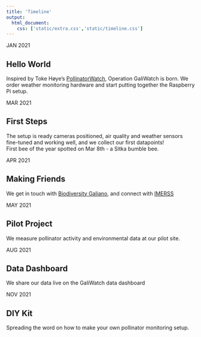 ```yaml
---
title: 'Timeline'
output:
  html_document:
    css: ['static/extra.css','static/timeline.css']
---
```


<link rel="stylesheet" href="//use.fontawesome.com/releases/v5.0.13/css/all.css">

<div class="timeline">
<div class="timecontainer left">
  <div class="date">JAN 2021</div>
  <i class="icon fa fa-lightbulb"></i>
  <div class="content">
  <h2>Hello World</h2>
  <p>Inspired by Toke Høye’s [PollinatorWatch](https://www.zooniverse.org/projects/tokehoye/pollinatorwatch), Operation GaliWatch is born. We order weather monitoring hardware and start putting together the Raspberry Pi setup.</p>
  </div>
</div>
<div class="timecontainer right">
  <div class="date">MAR 2021</div>
  <i class="icon fa fa-walking"></i>
  <div class="content">
  <h2>First Steps</h2>
  <p>The setup is ready cameras positioned, air quality and weather sensors fine-tuned and working well, and we collect our first datapoints!  
   First bee of the year spotted on Mar 8th - a Sitka bumble bee. </p>
  </div>
</div>
<div class="timecontainer left">
  <div class="date">APR 2021</div>
  <i class="icon fa fa-users"></i>
  <div class="content">
  <h2>Making Friends</h2>
  <p>We get in touch with [Biodiversity Galiano](https://biogaliano.org/), and connect with [IMERSS](https://imerss.org/)</p>
  </div>
</div>
<div class="timecontainer right">
  <div class="date">MAY 2021</div>
  <i class="icon fab fa-pagelines"></i>
  <div class="content">
  <h2>Pilot Project</h2>
  <p>We measure pollinator activity and environmental data at our pilot site. </p>
  </div>
</div>
<div class="timecontainer left">
  <div class="date">AUG 2021</div>
  <i class="icon far fa-chart-bar"></i>
  <div class="content">
  <h2>Data Dashboard</h2>
  <p>We share our data live on the GaliWatch data dashboard</p>
  </div>
</div>
<div class="timecontainer right">
  <div class="date">NOV 2021</div>
  <i class="icon fa fa-wrench"></i>
  <div class="content">
  <h2>DIY Kit</h2>
  <p>Spreading the word on how to make your own pollinator monitoring setup.</p>
  </div>
</div>
</div> 